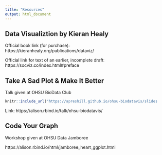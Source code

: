 ```yaml
---
title: "Resources"
output: html_document
---
```


## Data Visualiztion by Kieran Healy

Official book link (for purchase): https://kieranhealy.org/publications/dataviz/

Official link for text of an earlier, incomplete draft: https://socviz.co/index.html#preface


## Take A Sad Plot & Make It Better

Talk given at OHSU BioData Club


```r
knitr::include_url('https://apreshill.github.io/ohsu-biodatavis/slides.html#1')
```

Link: https://alison.rbind.io/talk/ohsu-biodatavis/

## Code Your Graph 

Workshop given at OHSU Data Jamboree

https://alison.rbind.io/html/jamboree_heart_ggplot.html


